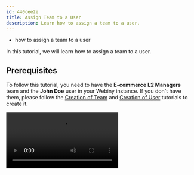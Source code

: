 ```yaml
---
id: 440cee2e
title: Assign Team to a User 
description: Learn how to assign a team to a user.
---
```



<Alert type="success" title="WHAT YOU'LL LEARN">

- how to assign a team to a user

</Alert>

In this tutorial, we will learn how to assign a team to a user.

## Prerequisites

To follow this tutorial, you need to have the **E-commerce L2 Managers** team and the **John Doe** user in your Webiny instance. If you don't have them, please follow the [Creation of Team](/docs/{version}/user-guides/security/essentials/team-creation) and [Creation of User](/docs/{version}/user-guides/security/essentials/user-creation) tutorials to create it.

<Video src={assignTeamVideo} controls={true}/>

1. From the **Side Menu**, click **Settings** > **ADMIN USERS** > **Users**

2. Click the **John Doe** in the list of Users.

3. In the **Team** dropdown, click **E-commerce L2 Managers**.

4. Click **SAVE USER**.

   ✔️ The message "User saved successfully." displays.